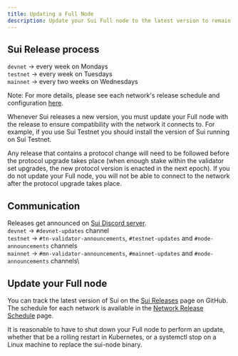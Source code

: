 ```yaml
---
title: Updating a Full Node
description: Update your Sui Full node to the latest version to remain in sync with the network.
---
```


## Sui Release process

`devnet` → every week on Mondays\
`testnet` → every week on Tuesdays\
`mainnet` → every two weeks on Wednesdays

Note: For more details, please see each network's release schedule and configuration [here](https://sui.io/networkinfo).

Whenever Sui releases a new version, you must update your Full node with the release to ensure compatibility with the network it connects to. For example, if you use Sui Testnet you should install the version of Sui running on Sui Testnet.

Any release that contains a protocol change will need to be followed before the protocol upgrade takes place (when enough stake within the validator set upgrades, the new protocol version is enacted in the next epoch).
If you do not update your Full node, you will not be able to connect to the network after the protocol upgrade takes place.

## Communication

Releases get announced on [Sui Discord server](https://discord.com/invite/sui).\
`devnet` → `#devnet-updates` channel\
`testnet` → `#tn-validator-announcements`, `#testnet-updates` ⁠and `#node-announcements` channels\
`mainnet` → `⁠#mn-validator-announcements`, `#mainnet-updates` and `#node-announcements` channels\

## Update your Full node 

You can track the latest version of Sui on the [Sui Releases](https://github.com/MystenLabs/sui/releases) page on GitHub.
The schedule for each network is available in the [Network Release Schedule](https://sui.io/networkinfo) page.

It is reasonable to have to shut down your Full node to perform an update, whether that be a rolling restart in Kubernetes, or a systemctl stop on a Linux machine to replace the sui-node binary.
